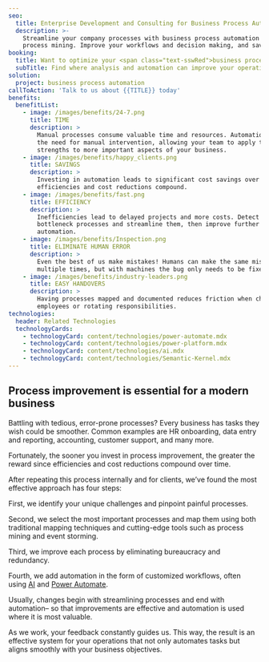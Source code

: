 ```yaml
---
seo:
  title: Enterprise Development and Consulting for Business Process Automation
  description: >-
    Streamline your company processes with business process automation and
    process mining. Improve your workflows and decision making, and save costs.
booking:
  title: Want to optimize your <span class="text-sswRed">business processes</span>?
  subTitle: Find where analysis and automation can improve your operations
solution:
  project: business process automation
callToAction: 'Talk to us about {{TITLE}} today'
benefits:
  benefitList:
    - image: /images/benefits/24-7.png
      title: TIME
      description: >
        Manual processes consume valuable time and resources. Automation lessens
        the need for manual intervention, allowing your team to apply their
        strengths to more important aspects of your business.
    - image: /images/benefits/happy_clients.png
      title: SAVINGS
      description: >
        Investing in automation leads to significant cost savings over time, as
        efficiencies and cost reductions compound.
    - image: /images/benefits/fast.png
      title: EFFICIENCY
      description: >
        Inefficiencies lead to delayed projects and more costs. Detect
        bottleneck processes and streamline them, then improve further with
        automation.
    - image: /images/benefits/Inspection.png
      title: ELIMINATE HUMAN ERROR
      description: >
        Even the best of us make mistakes! Humans can make the same mistake
        multiple times, but with machines the bug only needs to be fixed once.
    - image: /images/benefits/industry-leaders.png
      title: EASY HANDOVERS
      description: >
        Having processes mapped and documented reduces friction when changing
        employees or rotating responsibilities.
technologies:
  header: Related Technologies
  technologyCards:
    - technologyCard: content/technologies/power-automate.mdx
    - technologyCard: content/technologies/power-platform.mdx
    - technologyCard: content/technologies/ai.mdx
    - technologyCard: content/technologies/Semantic-Kernel.mdx
---
```


Process improvement
is essential for a modern business
----------------------------------

<VideoEmbed url="https://youtu.be/0TcGVvAiE84" />

Battling with tedious, error-prone processes? Every business has tasks they wish could be smoother. Common examples are HR onboarding, data entry and reporting, accounting, customer support, and many more.

Fortunately, the sooner you invest in process improvement, the greater the reward since efficiencies and cost reductions compound over time.

After repeating this process internally and for clients, we’ve found the most effective approach has four steps:

First, we identify your unique challenges and pinpoint painful processes.

Second, we select the most important processes and map them using both traditional mapping techniques and cutting-edge tools such as process mining and event storming.

Third, we improve each process by eliminating bureaucracy and redundancy.

Fourth, we add automation in the form of customized workflows, often using [AI](https://www.ssw.com.au/consulting/artificial-intelligence) and [Power
Automate](https://www.ssw.com.au/consulting/power-platform).

Usually, changes begin with streamlining processes and end with automation– so that improvements are effective and automation is used where it is most valuable.

As we work, your feedback constantly guides us. This way, the result is an effective system for your operations that not only automates tasks but aligns smoothly with your business objectives.
